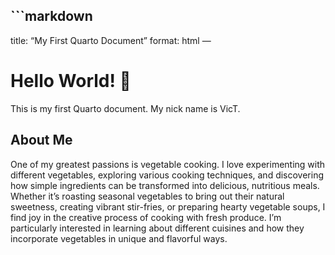 ```markdown
---
title: "My First Quarto Document"
format: html
---

# Hello World! 👋

This is my first Quarto document. My nick name is VicT.

## About Me

One of my greatest passions is vegetable cooking. I love experimenting with different vegetables, exploring various cooking techniques, and discovering how simple ingredients can be transformed into delicious, nutritious meals. Whether it's roasting seasonal vegetables to bring out their natural sweetness, creating vibrant stir-fries, or preparing hearty vegetable soups, I find joy in the creative process of cooking with fresh produce. I'm particularly interested in learning about different cuisines and how they incorporate vegetables in unique and flavorful ways.